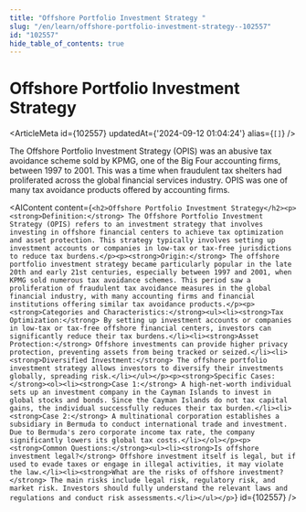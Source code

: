 ```yaml
---
title: "Offshore Portfolio Investment Strategy "
slug: "/en/learn/offshore-portfolio-investment-strategy--102557"
id: "102557"
hide_table_of_contents: true
---
```



# Offshore Portfolio Investment Strategy 

<ArticleMeta id={102557} updatedAt={'2024-09-12 01:04:24'} alias={`[]`} />
<div className='border-solid border-b border-t-0 my-4 border-[var(--ifm-color-gray-300)]' />

The Offshore Portfolio Investment Strategy (OPIS) was an abusive tax avoidance scheme sold by KPMG, one of the Big Four accounting firms, between 1997 to 2001. This was a time when fraudulent tax shelters had proliferated across the global financial services industry. OPIS was one of many tax avoidance products offered by accounting firms.

<AIContent content={`<h2>Offshore Portfolio Investment Strategy</h2><p><strong>Definition:</strong> The Offshore Portfolio Investment Strategy (OPIS) refers to an investment strategy that involves investing in offshore financial centers to achieve tax optimization and asset protection. This strategy typically involves setting up investment accounts or companies in low-tax or tax-free jurisdictions to reduce tax burdens.</p><p><strong>Origin:</strong> The offshore portfolio investment strategy became particularly popular in the late 20th and early 21st centuries, especially between 1997 and 2001, when KPMG sold numerous tax avoidance schemes. This period saw a proliferation of fraudulent tax avoidance measures in the global financial industry, with many accounting firms and financial institutions offering similar tax avoidance products.</p><p><strong>Categories and Characteristics:</strong><ul><li><strong>Tax Optimization:</strong> By setting up investment accounts or companies in low-tax or tax-free offshore financial centers, investors can significantly reduce their tax burdens.</li><li><strong>Asset Protection:</strong> Offshore investments can provide higher privacy protection, preventing assets from being tracked or seized.</li><li><strong>Diversified Investment:</strong> The offshore portfolio investment strategy allows investors to diversify their investments globally, spreading risk.</li></ul></p><p><strong>Specific Cases:</strong><ol><li><strong>Case 1:</strong> A high-net-worth individual sets up an investment company in the Cayman Islands to invest in global stocks and bonds. Since the Cayman Islands do not tax capital gains, the individual successfully reduces their tax burden.</li><li><strong>Case 2:</strong> A multinational corporation establishes a subsidiary in Bermuda to conduct international trade and investment. Due to Bermuda's zero corporate income tax rate, the company significantly lowers its global tax costs.</li></ol></p><p><strong>Common Questions:</strong><ul><li><strong>Is offshore investment legal?</strong> Offshore investment itself is legal, but if used to evade taxes or engage in illegal activities, it may violate the law.</li><li><strong>What are the risks of offshore investment?</strong> The main risks include legal risk, regulatory risk, and market risk. Investors should fully understand the relevant laws and regulations and conduct risk assessments.</li></ul></p>`} id={102557} />
